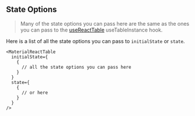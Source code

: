 
<Head>
  <title>State Options - Material React Table V2 Docs</title>
  <meta
    name="description"
    content="All the state options that can be used in Material React Table"
  />
  <meta
    property="og:title"
    content="Material React Table State Options API Reference"
  />
  <meta
    property="og:description"
    content="A reference of all the state options that can be used in Material React Table"
  />
</Head>

## State Options

> Many of the state options you can pass here are the same as the ones you can pass to the [useReactTable](https://tanstack.com/table/v8/docs/api/core/table) useTableInstance hook.

Here is a list of all the state options you can pass to `initialState` or `state`.

```tsx
<MaterialReactTable
  initialState={
    {
      // all the state options you can pass here
    }
  }
  state={
    {
      // or here
    }
  }
/>
```

<StateOptionsTable />

<SourceCode />
